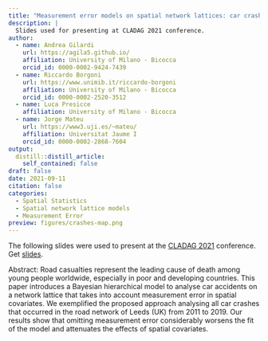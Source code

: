 ```yaml
---
title: "Measurement error models on spatial network lattices: car crashes in Leeds"
description: |
  Slides used for presenting at CLADAG 2021 conference. 
author:
  - name: Andrea Gilardi
    url: https://agila5.github.io/
    affiliation: University of Milano - Bicocca
    orcid_id: 0000-0002-9424-7439
  - name: Riccardo Borgoni
    url: https://www.unimib.it/riccardo-borgoni
    affiliation: University of Milano - Bicocca
    orcid_id: 0000-0002-2520-3512
  - name: Luca Presicce 
    affiliation: University of Milano - Bicocca
  - name: Jorge Mateu
    url: https://www3.uji.es/~mateu/
    affiliation: Universitat Jaume I
    orcid_id: 0000-0002-2868-7604
output:
  distill::distill_article:
    self_contained: false
draft: false
date: 2021-09-11
citation: false
categories:
  - Spatial Statistics 
  - Spatial network lattice models
  - Measurement Error
preview: figures/crashes-map.png
---
```


The following slides were used to present at the [CLADAG 2021](https://datascience.unifi.it/cladag2021/) conference. 
Get <a href="https://docs.google.com/viewer?url=https://raw.githubusercontent.com/agila5/agila5.github.io/master/data/presentations/2021-09-11-CLADAG2021/CLADAG2021.pdf" target="_blank" rel="nopener">slides</a>. 

Abstract: Road casualties represent the leading cause of death among young people worldwide, especially in poor and developing countries. This paper introduces a Bayesian hierarchical model to analyse car accidents on a network lattice that takes into account measurement error in spatial covariates. We exemplified the proposed approach analysing all car crashes that occurred in the road network of Leeds (UK) from 2011 to 2019. Our results show that omitting measurement error considerably worsens the fit of the model and attenuates the effects of spatial covariates.
